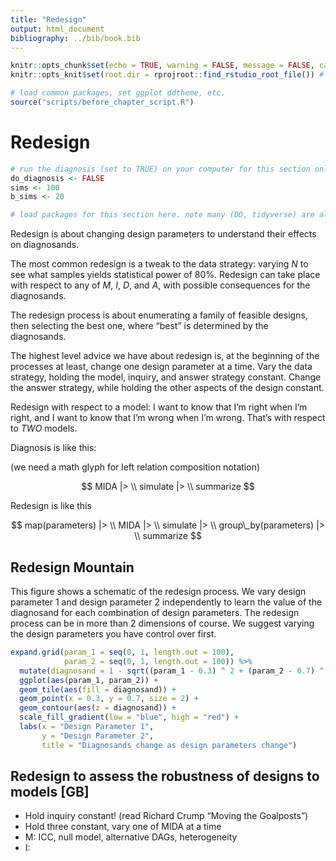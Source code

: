 ```yaml
---
title: "Redesign"
output: html_document
bibliography: ../bib/book.bib 
---
```


<!-- note do_bookdown is set in index.rmd, so we know if you're running just this .Rmd or compiling the book-->
```r
knitr::opts_chunk$set(echo = TRUE, warning = FALSE, message = FALSE, cache = FALSE)
knitr::opts_knit$set(root.dir = rprojroot::find_rstudio_root_file()) # files are all relative to RStudio project home
```

```r
# load common packages, set ggplot ddtheme, etc.
source("scripts/before_chapter_script.R")
```

<!-- start post here, do not edit above -->

# Redesign

<!-- make sure to rename the section title below -->

```r
# run the diagnosis (set to TRUE) on your computer for this section only before pushing to Github. no diagnosis will ever take place on github.
do_diagnosis <- FALSE
sims <- 100
b_sims <- 20
```

```r
# load packages for this section here. note many (DD, tidyverse) are already available, see scripts/package-list.R
```



Redesign is about changing design parameters to understand their effects on diagnosands. 

The most common redesign is a tweak to the data strategy: varying $N$ to see what samples yields statistical power of 80\%. Redesign can take place with respect to any of $M$, $I$, $D$, and $A$, with possible consequences for the diagnosands. 

The redesign process is about enumerating a family of feasible designs, then selecting the best one, where "best" is determined by the diagnosands.

The highest level advice we have about redesign is, at the beginning of the processes at least, change one design parameter at a time. Vary the data strategy, holding the model, inquiry, and answer strategy constant. Change the answer strategy, while holding the other aspects of the design constant. 

Redesign with respect to a model: I want to know that I'm right when I'm right, and I want to know that I'm wrong when I'm wrong. That's with respect to *TWO* models.


Diagnosis is like this:

(we need a math glyph for left relation composition notation)

$$
MIDA |> \\
  simulate |> \\
  summarize
$$

Redesign is like this

$$
map(parameters) |> \\
  MIDA |>  \\
  simulate |> \\ 
  group\_by(parameters) |> \\
  summarize
$$



## Redesign Mountain


This figure shows a schematic of the redesign process. We vary design parameter 1 and design parameter 2 independently to learn the value of the diagnosand for each combination of design parameters. The redesign process can be in more than 2 dimensions of course. We suggest varying the design parameters you have control over first.

```r
expand.grid(param_1 = seq(0, 1, length.out = 100),
            param_2 = seq(0, 1, length.out = 100)) %>%
  mutate(diagnosand = 1 - sqrt((param_1 - 0.3) ^ 2 + (param_2 - 0.7) ^ 2)) %>%
  ggplot(aes(param_1, param_2)) + 
  geom_tile(aes(fill = diagnosand)) +
  geom_point(x = 0.3, y = 0.7, size = 2) +
  geom_contour(aes(z = diagnosand)) +
  scale_fill_gradient(low = "blue", high = "red") +
  labs(x = "Design Parameter 1",
       y = "Design Parameter 2",
       title = "Diagnosands change as design parameters change")

```









## Redesign to assess the robustness of designs to models [GB]

- Hold inquiry constant! (read Richard Crump “Moving the Goalposts”)
- Hold three constant, vary one of MIDA at a time
- M: ICC, null model, alternative DAGs, heterogeneity
- I:
